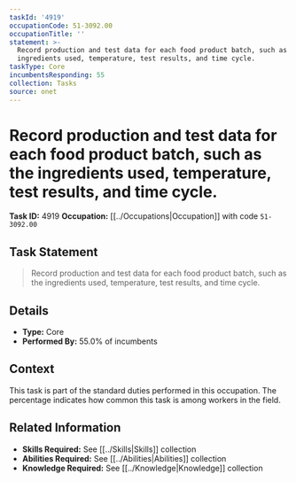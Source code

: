 ```yaml
---
taskId: '4919'
occupationCode: 51-3092.00
occupationTitle: ''
statement: >-
  Record production and test data for each food product batch, such as the
  ingredients used, temperature, test results, and time cycle.
taskType: Core
incumbentsResponding: 55
collection: Tasks
source: onet
---
```

# Record production and test data for each food product batch, such as the ingredients used, temperature, test results, and time cycle.

**Task ID:** 4919
**Occupation:** [[../Occupations|Occupation]] with code `51-3092.00`

## Task Statement

> Record production and test data for each food product batch, such as the ingredients used, temperature, test results, and time cycle.

## Details

- **Type:** Core
- **Performed By:** 55.0% of incumbents

## Context

This task is part of the standard duties performed in this occupation. The percentage indicates how common this task is among workers in the field.

## Related Information

- **Skills Required:** See [[../Skills|Skills]] collection
- **Abilities Required:** See [[../Abilities|Abilities]] collection
- **Knowledge Required:** See [[../Knowledge|Knowledge]] collection
